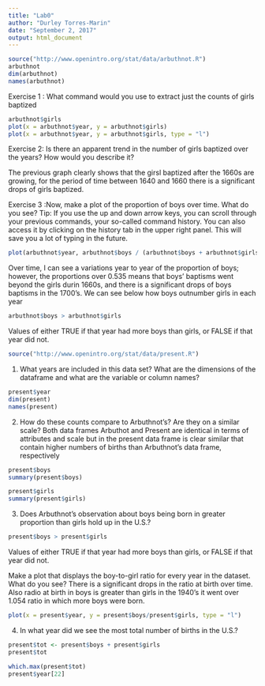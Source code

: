 ---
title: "Lab0"
author: "Durley Torres-Marin"
date: "September 2, 2017"
output: html_document
---
```{r}
source("http://www.openintro.org/stat/data/arbuthnot.R")
arbuthnot
dim(arbuthnot)
names(arbuthnot)
```
Exercise 1 : What command would you use to extract just the counts of girls baptized
```{r}
arbuthnot$girls
plot(x = arbuthnot$year, y = arbuthnot$girls)
plot(x = arbuthnot$year, y = arbuthnot$girls, type = "l")
```

Exercise 2: Is there an apparent trend in the number of girls baptized over the years?
How would you describe it? 

The previous graph clearly shows that the girsl baptized after the 1660s are growing, for the period of time between 1640 and 1660 there is a significant drops of girls baptized.

Exercise 3 :Now, make a plot of the proportion of boys over time. What do you see? Tip: If you use the up and down arrow keys, you can scroll through your previous commands, your so-called command history. You can also access it by clicking on the history tab in the upper right panel. This will save you a lot of typing in the future.

```{r}
plot(arbuthnot$year, arbuthnot$boys / (arbuthnot$boys + arbuthnot$girls), type = "l")
```

Over time, I can see a variations year to year of the proportion of boys; however, the proportions over 0.535 means that boys' baptisms went beyond the girls durin 1660s, and there is a significant drops of boys baptisms in the 1700's.
We can see below how boys outnumber girls in each year
```{r}
arbuthnot$boys > arbuthnot$girls
```
Values of either TRUE if that year had more boys than girls, or FALSE if that year did not.

```{r}
source("http://www.openintro.org/stat/data/present.R")
```
1.  What years are included in this data set?  What are the dimensions of the dataframe and what are the variable or column names?
```{r}
present$year
dim(present)
names(present)
```
2.  How do these counts compare to Arbuthnot's?  Are they on a similar scale?
Both data frames Arbuthot and Present are identical in terms of attributes and scale but in the present data frame is clear similar that contain higher numbers of births than Arbuthnot's data frame, respectively
```{r}
present$boys
summary(present$boys)
```
```{r}
present$girls
summary(present$girls)
```
3.  Does Arbuthnot's observation about boys being born in greater proportion than girls hold up in the U.S.?
```{r}
present$boys > present$girls
```
Values of either TRUE if that year had more boys than girls, or FALSE if that year did not.

Make a plot that displays the boy-to-girl ratio for every year in the dataset.  What do you see?
There is a significant drops in the ratio at birth over time. Also radio at birth in boys is greater than girls in the 1940's it went over 1.054 ratio in which more boys were born.

```{r}
plot(x = present$year, y = present$boys/present$girls, type = "l")
```


4. In what year did we see the most total number of births in the U.S.?  


```{r}
present$tot <- present$boys + present$girls
present$tot
```
```{r}
which.max(present$tot)
present$year[22]
```
